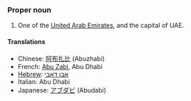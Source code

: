 ===Proper noun===

#One of the [[United Arab Emirates]], and the capital of UAE.

====Translations====
*Chinese: [[阿布扎比]] (Abuzhabi)
*French: [[Abu Zabi]], Abu Dhabi
*[[Hebrew]]: [[אבו דאבי]]
*Italian: Abu Dhabi
*Japanese: [[アブダビ]] (Abudabi)